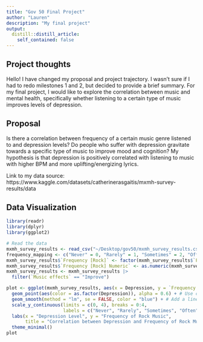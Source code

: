 ```yaml
---
title: "Gov 50 Final Project"
author: "Lauren"
description: "My final project"
output:
  distill::distill_article:
    self_contained: false
---
```


## Project thoughts
Hello! I have changed my proposal and project trajectory. I wasn’t sure if I had to redo milestones 1 and 2, but decided to provide a brief summary. For my final project, I would like to explore the correlation between music and mental health, specifically whether listening to a certain type of music improves levels of depression.

## Proposal
Is there a correlation between frequency of a certain music genre listened to and depression levels? Do people who suffer with depression gravitate towards a specific type of music to improve mood and cognition? My hypothesis is that depression is positively correlated with listening to music with higher BPM and more uplifting/energizing lyrics.

Link to my data source: https://www.kaggle.com/datasets/catherinerasgaitis/mxmh-survey-results/data

## Data Visualization
```r
library(readr)
library(dplyr)
library(ggplot2)

# Read the data
mxmh_survey_results <- read_csv("~/Desktop/gov50/mxmh_survey_results.csv")
frequency_mapping <- c("Never" = 0, "Rarely" = 1, "Sometimes" = 2, "Often" = 3, "Very frequently" = 4)
mxmh_survey_results$`Frequency [Rock]` <- factor(mxmh_survey_results$`Frequency [Rock]`, levels = names(frequency_mapping))
mxmh_survey_results$`Frequency [Rock] Numeric` <- as.numeric(mxmh_survey_results$`Frequency [Rock]`)
mxmh_survey_results <- mxmh_survey_results |>
  filter(`Music effects` == "Improve")

plot <- ggplot(mxmh_survey_results, aes(x = Depression, y = `Frequency [Rock] Numeric`)) +
  geom_point(aes(color = as.factor(Depression)), alpha = 0.6) + # Use color to denote the different levels of depression
  geom_smooth(method = "lm", se = FALSE, color = "blue") + # Add a linear regression line without the confidence interval shading
  scale_y_continuous(limits = c(0, 4), breaks = 0:4, 
                     labels = c("Never", "Rarely", "Sometimes", "Often", "Very frequently")) + # Adjust the scale of y-axis
  labs(x = "Depression Level", y = "Frequency of Rock Music", 
       title = "Correlation between Depression and Frequency of Rock Music") +
  theme_minimal() 
plot
```

